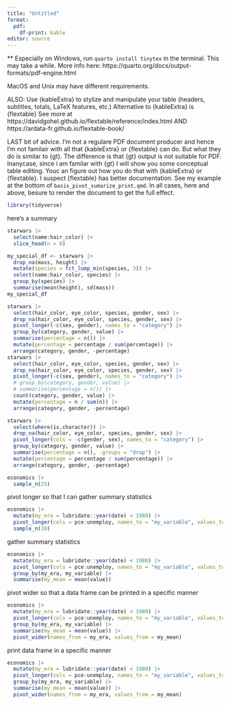 ```yaml
---
title: "Untitled"
format: 
  pdf:
    df-print: kable
editor: source
---
```


** Especially on Windows, run `quarto install tinytex` in the terminal.  This may take a while.  More info here: https://quarto.org/docs/output-formats/pdf-engine.html

MacOS and Unix may have different requirements.

ALSO:  Use {kableExtra} to stylize and manipulate your table (headers, subtitles, totals, LaTeX features, etc.)
Alternative to {kableExtra} is {flextable}  See more at https://davidgohel.github.io/flextable/reference/index.html    AND  
https://ardata-fr.github.io/flextable-book/

LAST bit of advice.  I'm not a regulare PDF document producer and hence I'm not familair with all that {kableExtra} or {flextable} can do.  But what they do is similar to {gt}.  The difference is that {gt} output is not suitable for PDF.  Inanycase, since i am familar with {gt} I will show you some conceptual table editing.  Youc an figure out how you do that with {kableExtra} or {flextable}.  I suspect {flextable} has better documentation.  See my example at the bottom of `basis_pivot_sumarize_print.qmd`.  In all cases, here and above, besure to render the document to get the full effect.

```r
library(tidyverse)
```

here's a summary

```r
starwars |> 
  select(name:hair_color) |> 
  slice_head(n = 8)
```


```r
my_special_df <- starwars |> 
  drop_na(mass, height) |> 
  mutate(species = fct_lump_min(species, 3)) |> 
  select(name:hair_color, species) |>  
  group_by(species) |> 
  summarise(mean(height), sd(mass))
my_special_df
```


```r
starwars |> 
  select(hair_color, eye_color, species, gender, sex) |> 
  drop_na(hair_color, eye_color, species, gender, sex) |> 
  pivot_longer(-c(sex, gender), names_to = "category") |> 
  group_by(category, gender, value) |> 
  summarise(percentage = n()) |>  
  mutate(percentage = percentage / sum(percentage)) |> 
  arrange(category, gender, -percentage)
starwars |> 
  select(hair_color, eye_color, species, gender, sex) |> 
  drop_na(hair_color, eye_color, species, gender, sex) |> 
  pivot_longer(-c(sex, gender), names_to = "category") |> 
  # group_by(category, gender, value) |> 
  # summarise(percentage = n()) |>  
  count(category, gender, value) |> 
  mutate(percentage = n / sum(n)) |> 
  arrange(category, gender, -percentage)
```

```r
starwars |> 
  select(where(is.character)) |> 
  drop_na(hair_color, eye_color, species, gender, sex) |> 
  pivot_longer(cols = -c(gender, sex), names_to = "category") |> 
  group_by(category, gender, value) |> 
  summarise(percentage = n(), .groups = "drop") |> 
  mutate(percentage = percentage / sum(percentage)) |>
  arrange(category, gender, -percentage)
```



```r
economics |> 
  sample_n(25)
```

pivot longer so that I can gather summary statistics

```r
economics |>  
  mutate(my_era = lubridate::year(date) < 1980) |> 
  pivot_longer(cols = pce:unemploy, names_to = "my_variable", values_to = "value") |> 
  sample_n(10)

```

gather summary statistics

```r
economics |>
  mutate(my_era = lubridate::year(date) < 1980) |> 
  pivot_longer(cols = pce:unemploy, names_to = "my_variable", values_to = "value") |> 
  group_by(my_era, my_variable) |> 
  summarise(my_mean = mean(value)) 
```

pivot wider so that a data frame can be printed in a specific manner

```r
economics |>
  mutate(my_era = lubridate::year(date) < 1980) |> 
  pivot_longer(cols = pce:unemploy, names_to = "my_variable", values_to = "value") |> 
  group_by(my_era, my_variable) |> 
  summarise(my_mean = mean(value)) |> 
  pivot_wider(names_from = my_era, values_from = my_mean)
```

print data frame in a specific manner

```r
economics |> 
  mutate(my_era = lubridate::year(date) < 1980) |> 
  pivot_longer(cols = pce:unemploy, names_to = "my_variable", values_to = "value") |> 
  group_by(my_era, my_variable) |> 
  summarise(my_mean = mean(value)) |> 
  pivot_wider(names_from = my_era, values_from = my_mean)
```
